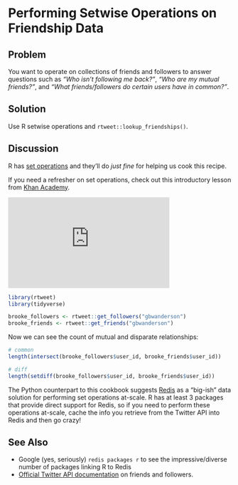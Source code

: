 # Performing Setwise Operations on Friendship Data

## Problem

You want to operate on collections of friends and followers to answer questions such as _“Who isn’t following me back?”_, _“Who are my mutual friends?”_, and _“What friends/followers do certain users have in common?”_.

## Solution

Use R setwise operations and `rtweet::lookup_friendships()`.

## Discussion

R has [set operations](https://stat.ethz.ch/R-manual/R-devel/library/base/html/sets.html) and they'll do _just fine_ for helping us cook this recipe.

If you need a refresher on set operations, check out this introductory lesson from [Khan Academy](https://www.khanacademy.org/math/statistics-probability/probability-library/basic-set-ops/v/intersection-and-union-of-sets).

<iframe width="363" height="204" src="https://www.youtube.com/embed/jAfNg3ylZAI" frameborder="0" gesture="media" allow="encrypted-media" allowfullscreen></iframe>

```r
library(rtweet)
library(tidyverse)
```
```r
brooke_followers <- rtweet::get_followers("gbwanderson")
brooke_friends <- rtweet::get_friends("gbwanderson")
```

Now we can see the count of mutual and disparate relationships:

```r
# common
length(intersect(brooke_followers$user_id, brooke_friends$user_id))

# diff
length(setdiff(brooke_followers$user_id, brooke_friends$user_id))
```

The Python counterpart to this cookbook suggests [Redis](https://redis.io/topics/data-types-intro) as a "big-ish" data solution for performing set operations at-scale. R has at least 3 packages that provide direct support for Redis, so if you need to perform these operations at-scale, cache the info you retrieve from the Twitter API into Redis and then go crazy!

## See Also

- Google (yes, seriously) `redis packages r` to see the impressive/diverse number of packages linking R to Redis
- [Official Twitter API documentation](https://developer.twitter.com/en/docs/accounts-and-users/follow-search-get-users/overview) on friends and followers.